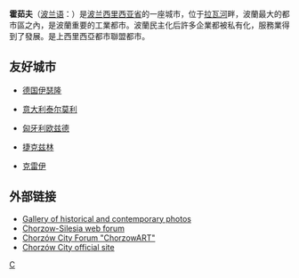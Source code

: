 {{expand|time=2015-07-06T08:31:04+00:00}}
{{unreferenced|time=2015-07-06T08:31:04+00:00}}
{{Infobox Settlement
| name = 霍茹夫<br />Chorzów
| image_skyline = Wolka.jpg
| imagesize = 250px
| image_caption = 
| image_flag =POL_Chorzów_flag.svg
| image_shield = Chorzów herb.svg
| pushpin_map = Poland
| pushpin_label_position = bottom
| subdivision_type = 国家
| subdivision_name = {{POL}}
| subdivision_type1 = [[省|省]]
| subdivision_name1 = [[西里西亚省|西里西亚省]]
| subdivision_type2 = [[县|县]]
| subdivision_name2 = 城市县
| population_as_of = 2006年
| population_total = 114434
| area_total_km2 = 33.5
| population_density_km2 = auto
| population_metro = 3487000
| timezone = [[欧洲中部时间|CET]]
| utc_offset = +1
| timezone_DST = [[欧洲中部夏令时间|CEST]]
| utc_offset_DST = +2
| latd = 50 | latm = 18 | lats =  | latNS = N | longd = 18 | longm = 57 | longs =  | longEW = E
| postal_code_type = 邮政编码
| postal_code = 41-500 to 41-506
| area_code = +48 32
| blank_name = 汽车牌照
| blank_info = SH
| website = http://www.chorzow.um.gov.pl 
}}
'''霍茹夫'''（[[波兰语|波兰语]]：'''{{lang|pl|Chorzów}}'''）是[[波兰|波兰]][[西里西亚省|西里西亚省]]的一座城市，位于[[拉瓦河|拉瓦河]]畔，波蘭最大的都市區之內，是波蘭重要的工業都市。波蘭民主化后許多企業都被私有化，服務業得到了發展。是上西里西亞都市聯盟都市。

== 友好城市 ==
*{{flagicon|Germany}}[[德国|德国]][[伊瑟隆|伊瑟隆]]
*{{flagicon|Italy}}[[意大利|意大利]][[泰尔莫利|泰尔莫利]]
*{{flagicon|Hungary}}[[匈牙利|匈牙利]][[欧兹德|欧兹德]]
*{{flagicon|Czech Republic}}[[捷克|捷克]][[兹林|兹林]]
*{{FRA}} [[克雷伊|克雷伊]]

== 外部链接 ==
{{Commonscat|Chorzów}}
*[https://web.archive.org/web/20080304165833/http://www.galeria.chorzow.slask.pl/ Gallery of historical and contemporary photos] 
*[https://web.archive.org/web/20120225151321/http://forum.chorzow.slask.pl/ Chorzow-Silesia web forum]
*[https://web.archive.org/web/20071006203114/http://www.chorzowart.com/ Chorzów City Forum "ChorzowART"]
*[https://web.archive.org/web/20121026092730/http://www.chorzow.um.gov.pl/ Chorzów City official site]

{{Authority control}}
{{Poland-stub}}

[[Category:西里西亚省城市|C]]